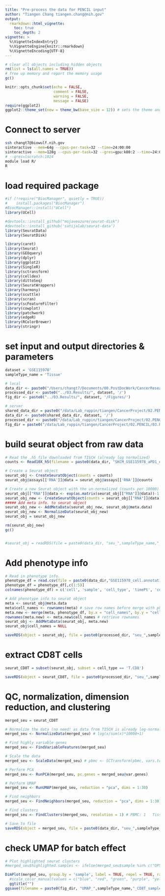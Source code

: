 ```yaml
---
title: "Pre-process the data for PENCIL input"
author: "Tiangen Chang tiangen.chang@nih.gov"
output: 
  rmarkdown::html_vignette:
    toc: true
    toc_depth: 2
vignette: >
  %\VignetteIndexEntry{}
  %\VignetteEngine{knitr::rmarkdown}
  %\VignetteEncoding{UTF-8}
---
```



```r
# clear all objects including hidden objects
rm(list = ls(all.names = TRUE)) 
# free up memory and report the memory usage
gc()
```


```r
knitr::opts_chunk$set(echo = FALSE,
                      comment = FALSE, 
                      warning = FALSE, 
                      message = FALSE)
require(ggplot2)
ggplot2::theme_set(new = theme_bw(base_size = 12)) # sets the theme and axis font size
```

# Connect to server
```bash
ssh changt7@biowulf.nih.gov
sinteractive --mem=64g --cpus-per-task=32 --time=24:00:00
sinteractive --mem=128g --cpus-per-task=32 --gres=gpu:k80:2 --time=24:00:00
# --gres=lscratch:1024
module load R/
R

```

# load required package
```r
#if (!require("BiocManager", quietly = TRUE))
#    install.packages("BiocManager")
#BiocManager::install("UCell")
library(UCell)

#devtools::install_github("mojaveazure/seurat-disk")
#devtools::install_github('satijalab/seurat-data')
library(SeuratData)
library(SeuratDisk)

library(caret)
library(Seurat)
library(GEOquery)
library(dplyr)
library(ggplot2)
library(SingleR)
library(sctransform)
library(celldex)
library(dittoSeq)
library(SeuratWrappers)
library(harmony)
library(scuttle)
library(scran)
library(scFeatureFilter)
library(cowplot)
library(patchwork)
library(edgeR)
library(RColorBrewer)
library(stringr)

```

# set input and output directories & parameters
```r

dataset = 'GSE115978'
sampleType_name = 'Tissue'

# local
data_dir <- paste0("/Users/changt7/Documents/00.PostDocWork/CancerResearch/01.Projects/00.Collaborating_projects/05.PENCIL/02.Input/", dataset, '/')
processed_dir <- paste0("../03.Results/", dataset, '/')
fig_dir <- paste0("../03.Results/", dataset, '/Figures/')

# server
shared_data_dir = paste0("/data/Lab_ruppin/tiangen/CancerProject/02.PENCIL/02.Input/")
data_dir <- paste0(shared_data_dir, dataset, '/')
processed_dir <- paste0("/data/Lab_ruppin/tiangen/CancerProject/02.PENCIL/03.Results/", dataset, '/')
fig_dir = paste0("/data/Lab_ruppin/tiangen/CancerProject/02.PENCIL/03.Results/", dataset, "/Figures/")

```

# build seurat object from raw data
```r

# Read the .h5 file downloaded from TISCH (already log normalized)
counts <- Read10X_h5(filename = paste0(data_dir, "SKCM_GSE115978_aPD1_expression.h5"))

# Create a Seurat object
seurat_obj <- CreateSeuratObject(counts = counts)
seurat_obj@assays[['RNA']]@data = seurat_obj@assays[['RNA']]@counts

# Create a new Seurat object with the un-normalized (counts per 10000) as counts
seurat_obj[["RNA"]]@data <- exp(as.matrix(seurat_obj[["RNA"]]@data))-1 
seurat_obj_new <- CreateSeuratObject(counts = seurat_obj[["RNA"]]@data) # 
##### Add meta info. to seurat object
seurat_obj_new <- AddMetaData(seurat_obj_new, seurat_obj@meta.data)
seurat_obj_new <- NormalizeData(seurat_obj_new)
seurat_obj = seurat_obj_new

rm(seurat_obj_new)
gc()


#seurat_obj = readRDS(file = paste0(data_dir, "seu_",sampleType_name,"_all_raw.rds")) 

```


# Add phenotype info
```r

# Read in phenotype info.
phenotype_df = read.csv(file = paste0(data_dir,"GSE115978_cell.annotations.csv"))
phenotype_df = phenotype_df[,c(1:5)]
colnames(phenotype_df) = c('cell', 'sample', 'cell_type', 'timePt', 'cohort')

# Add phenotype info to seurat object
meta <- seurat_obj@meta.data
meta$cell_names <- rownames(meta) # save row names before merge with phenotype data
meta.new <- merge(meta, phenotype_df, by.x = "cell_names", by.y = "cell")
rownames(meta.new) <- meta.new$cell_names # retrieve rownames 
seurat_obj <- AddMetaData(seurat_obj, meta.new)
seurat_obj$cell_names = NULL

saveRDS(object = seurat_obj, file = paste0(processed_dir, "seu_",sampleType_name,"_all_raw.rds")) 


```

# extract CD8T cells
```r
seurat_CD8T = subset(seurat_obj, subset = cell_type == 'T.CD8')

saveRDS(object = seurat_CD8T, file = paste0(processed_dir, "seu_",sampleType_name,"_CD8T.rds")) 

```

# QC, normalization, dimension reduction, and clustering
```r

merged_seu = seurat_CD8T

# Normalize the data (no need! as data from TISCH is already log-normalized)
merged_seu <- NormalizeData(merged_seu) # log(x/sum(x)*10000+1)

# Find highly variable genes
merged_seu <- FindVariableFeatures(merged_seu)

# Scale the data
merged_seu <- ScaleData(merged_seu) # pbmc <- SCTransform(pbmc, vars.to.regress = "CC.Difference")

# Perform PCA
merged_seu <- RunPCA(merged_seu, pc.genes = merged_seu@var.genes)

# Perform UMAP
merged_seu <- RunUMAP(merged_seu, reduction = "pca", dims = 1:30)

# Find neighbors
merged_seu <- FindNeighbors(merged_seu, reduction = "pca", dims = 1:30)

# Find clusters
merged_seu <- FindClusters(merged_seu, resolution = 1) # PBMC: 1   Tissue: 2

# Save to file
saveRDS(object = merged_seu, file = paste0(data_dir, "seu_",sampleType_name,"_CD8T.rds")) 

```

# check UMAP for batch effect
```r
# Plot highlighted seurat clusters
#merged_seu$highlighted.samples <- ifelse(merged_seu$sample %in% c("OP5","OP8"), as.character(merged_seu$sample), "Other") # "OP9CD45N", "OP9CD45P", 

DimPlot(merged_seu, group.by = 'sample', label = TRUE, repel = TRUE, raster=FALSE)+#NoLegend()+
  #scale_color_manual(values = c("blue", "red", "green", "purple", "yellow", "orange", "gray"))+
  ggtitle("")
ggsave(filename = paste0(fig_dir, "UMAP_",sampleType_name,"_CD8T_sample.png"), height = 120, width = 140, dpi = 800, units = "mm")

```